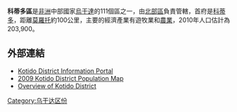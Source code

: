 {{Infobox settlement
|name=科蒂多區
|settlement_type=
|native_name      =
|nickname           = 
|image_skyline      
|image_size          = 
|image_caption       =
|image_flag         = 
|image_seal         =
|image_map          = Kotido District Uganda.png
|map_caption        = 
|coordinates_region   = UG
|subdivision_type1  = 國家
|subdivision_name1  = {{flag|Uganda}}
|subdivision_type2  = 地理區
|subdivision_name2  = [[北部區_(烏干達)|北部區]]
|subdivision_type3  = 首府
|subdivision_name3 = [[科蒂多|科蒂多]]
|subdivision_type4 = 
|subdivision_name4 = 
|leader_title       =
|leader_name        =
|established_title  =
|established_date   = 
|area_magnitude     = 
|area_total_km2         =  
|area_land_km2          = 
|area_water_km2         = 
|population_as_of   = 2010估計
|population_note    = 
|population_total   =203900
|population_metro   = 
|population_density_km2 = 
|timezone           =[[東非時間|東非時間]]
|utc_offset         = +3
|timezone_DST       = 
|utc_offset_DST     = 
|latd=03|latm=31|lats=|latNS=N
|longd=34|longm=07|longs=|longEW=E
|elevation_m          = 
|blank_name             =
|blank_info             =
|website            = [http://www.kotido.go.ug]
|footnotes          = 
}}

'''科蒂多區'''是[[非洲|非洲]]中部國家[[烏干達|烏干達]]的111個區之一，由[[北部區_(烏干達)|北部區]]負責管轄，首府是[[科蒂多|科蒂多]]，距離[[莫羅托|莫羅托]]約100公里，主要的經濟產業有遊牧業和[[農業|農業]]，2010年人口估計為203,900。

==外部連結==
* [https://web.archive.org/web/20090223213155/http://www.kotido.go.ug/ Kotido District Information Portal]
* [https://web.archive.org/web/20110707005124/http://ocha-gwapps1.unog.ch/rw/fullMaps_Af.nsf/luFullMap/770E64F47B36A4EEC125760B002F5996/$File/map.pdf?OpenElement 2009 Kotido District Population Map]
* [http://www.nurep.org/index.php?view=article&catid=64%3Akaramoja-region&id=56%3Alaw-and-order-for-social-service-delivery&tmpl=component&print=1&page=&option=com_content&Itemid=76 Overview of Kotido District]{{dead link|date=2018年4月 |bot=InternetArchiveBot |fix-attempted=yes }}

{{coord|03|31|N|34|07|E|region:UG_type:adm1st|display=title}}

{{Uganda-stub}}
{{烏干達行政區劃}}

[[Category:乌干达区份|Category:乌干达区份]]